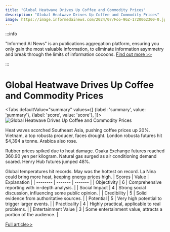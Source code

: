 ```yaml
---
title: "Global Heatwave Drives Up Coffee and Commodity Prices"
description: "Global Heatwave Drives Up Coffee and Commodity Prices"
image: https://image.informedainews.com/2024/07/Foo-9GZ-1720062300-0.jpg
---
```



:::info

"Informed AI News" is an publications aggregation platform, ensuring you only gain the most valuable information, to eliminate information asymmetry and break through the limits of information cocoons.  [Find out more >>](/)

:::

# Global Heatwave Drives Up Coffee and Commodity Prices


<Tabs
	defaultValue="summary"
	values={[
	{label: 'summary', value: 'summary'},
	{label: 'score', value: 'score'},
]}>
<TabItem value="summary">
<img
  src="https://image.informedainews.com/2024/07/Foo-9GZ-1720062300-0.jpg"
  alt="Global Heatwave Drives Up Coffee and Commodity Prices"
/>



Heat waves scorched Southeast Asia, pushing coffee prices up 20%. Vietnam, a top robusta producer, faces drought. London robusta futures hit $4,394 a tonne. Arabica also rose.

Rubber prices spiked due to heat damage. Osaka Exchange futures reached 360.90 yen per kilogram. Natural gas surged as air conditioning demand soared. Henry Hub futures jumped 48%.

Global temperatures hit records. May was the hottest on record. La Nina could bring more heat, keeping energy prices high.
</TabItem>
<TabItem value="score">
	| Scores     | Value   | Explanation |
	| -------- | ------- | ------- |
	| Objectivity  | 6    | Comprehensive reporting with in-depth analysis.    |
	| Social Impact | 4     | Strong social discussion, influencing some public opinion.    |
	| Credibility    | 5    | Solid evidence from authoritative sources.    |
	| Potential    | 5    | Very high potential to trigger larger events.    |
	| Practicality    | 4    | Highly practical, applicable to real problems.    |
	| Entertainment Value    | 3    | Some entertainment value, attracts a portion of the audience.    |
</TabItem>
</Tabs>

[Full article>>](https://asia.nikkei.com/Business/Markets/Commodities/Coffee-prices-jump-20-as-global-heat-hits-commodity-markets)
